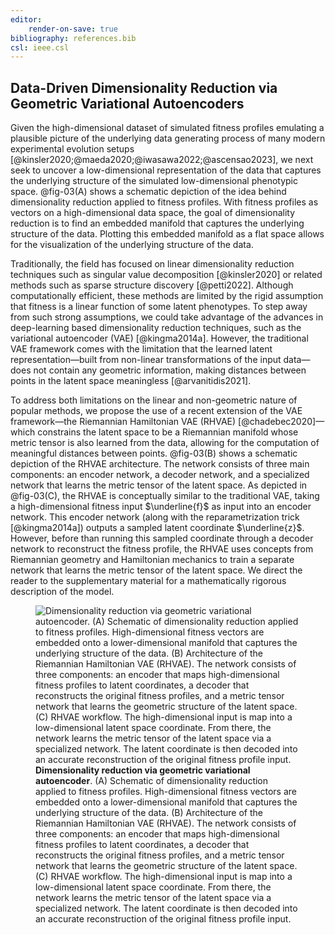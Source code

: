 ```yaml
---
editor:
    render-on-save: true
bibliography: references.bib
csl: ieee.csl
---
```


## Data-Driven Dimensionality Reduction via Geometric Variational Autoencoders

Given the high-dimensional dataset of simulated fitness profiles emulating a
plausible picture of the underlying data generating process of many modern
experimental evolution setups
[@kinsler2020;@maeda2020;@iwasawa2022;@ascensao2023], we next seek to uncover a
low-dimensional representation of the data that captures the underlying
structure of the simulated low-dimensional phenotypic space. @fig-03(A) shows a
schematic depiction of the idea behind dimensionality reduction applied to
fitness profiles. With fitness profiles as vectors on a high-dimensional data
space, the goal of dimensionality reduction is to find an embedded manifold that
captures the underlying structure of the data. Plotting this embedded manifold
as a flat space allows for the visualization of the underlying structure of
the data.

Traditionally, the field has focused on linear dimensionality reduction
techniques such as singular value decomposition [@kinsler2020] or related
methods such as sparse structure discovery [@petti2022]. Although
computationally efficient, these methods are limited by the rigid assumption
that fitness is a linear function of some latent phenotypes. To step away from
such strong assumptions, we could take advantage of the advances in
deep-learning based dimensionality reduction techniques, such as the variational
autoencoder (VAE) [@kingma2014a]. However, the traditional VAE framework comes
with the limitation that the learned latent representation---built from
non-linear transformations of the input data---does not contain any geometric
information, making distances between points in the latent space meaningless
[@arvanitidis2021].

To address both limitations on the linear and non-geometric nature of popular
methods, we propose the use of a recent extension of the VAE framework---the
Riemannian Hamiltonian VAE (RHVAE) [@chadebec2020]---which constrains the latent
space to be a Riemannian manifold whose metric tensor is also learned from the
data, allowing for the computation of meaningful distances between points.
@fig-03(B) shows a schematic depiction of the RHVAE architecture. The network
consists of three main components: an encoder network, a decoder network, and a
specialized network that learns the metric tensor of the latent space. As
depicted in @fig-03(C), the RHVAE is conceptually similar to the traditional
VAE, taking a high-dimensional fitness input $\underline{f}$ as input into an
encoder network. This encoder network (along with the reparametrization trick
[@kingma2014a]) outputs a sampled latent coordinate $\underline{z}$. However,
before than running this sampled coordinate through a decoder network to
reconstruct the fitness profile, the RHVAE uses concepts from Riemannian
geometry and Hamiltonian mechanics to train a separate network that learns the
metric tensor of the latent space. We direct the reader to the supplementary
material for a mathematically rigorous description of the model.

![**Dimensionality reduction via geometric variational autoencoder**. (A)
Schematic of dimensionality reduction applied to fitness profiles.
High-dimensional fitness vectors are embedded onto a lower-dimensional manifold
that captures the underlying structure of the data. (B) Architecture of the
Riemannian Hamiltonian VAE (RHVAE). The network consists of three components: an
encoder that maps high-dimensional fitness profiles to latent coordinates, a
decoder that reconstructs the original fitness profiles, and a metric tensor
network that learns the geometric structure of the latent space. (C) RHVAE
workflow. The high-dimensional input is map into a low-dimensional latent space
coordinate. From there, the network learns the metric tensor of the latent space
via a specialized network. The latent coordinate is then decoded into an
accurate reconstruction of the original fitness profile
input.](./fig/main/fig03_v02){#fig-03}